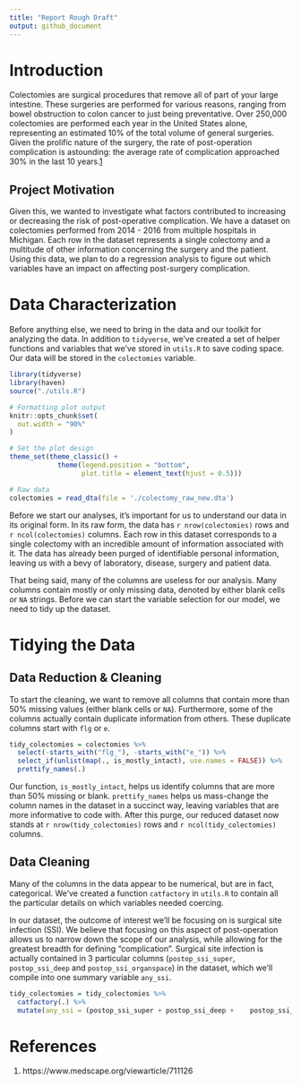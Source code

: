 ```yaml
---
title: "Report Rough Draft"
output: github_document
---
```


# Introduction 

Colectomies are surgical procedures that remove all of part of your large intestine. These surgeries are performed for various reasons, ranging from bowel obstruction to colon cancer to just being preventative. Over 250,000 colectomies are performed each year in the United States alone, representing an estimated 10% of the total volume of general surgeries. Given the prolific nature of the surgery, the rate of post-operation complication is astounding: the average rate of complication approached 30% in the last 10 years.[1](https://www.medscape.org/viewarticle/711126)

## Project Motivation

Given this, we wanted to investigate what factors contributed to increasing or decreasing the risk of post-operative complication. We have a dataset on colectomies performed from 2014 - 2016 from multiple hospitals in Michigan. Each row in the dataset represents a single colectomy and a multitude of other information concerning the surgery and the patient. Using this data, we plan to do a regression analysis to figure out which variables have an impact on affecting post-surgery complication.  

# Data Characterization

Before anything else, we need to bring in the data and our toolkit for analyzing the data. In addition to `tidyverse`, we've created a set of helper functions and variables that we've stored in `utils.R` to save coding space. Our data will be stored in the `colectomies` variable.

```r
library(tidyverse)
library(haven)
source("./utils.R")

# Formatting plot output
knitr::opts_chunk$set(
  out.width = "90%"
)

# Set the plot design
theme_set(theme_classic() + 
            theme(legend.position = "bottom", 
                  plot.title = element_text(hjust = 0.5)))

# Raw data
colectomies = read_dta(file = './colectomy_raw_new.dta') 
```

Before we start our analyses, it's important for us to understand our data in its original form. In its raw form, the data has `r nrow(colectomies)` rows and `r ncol(colectomies)` columns. Each row in this dataset corresponds to a single colectomy with an incredible amount of information associated with it. The data has already been purged of identifiable personal information, leaving us with a bevy of laboratory, disease, surgery and patient data. 

That being said, many of the columns are useless for our analysis. Many columns contain mostly or only missing data, denoted by either blank cells or `NA` strings. Before we can start the variable selection for our model, we need to tidy up the dataset. 

# Tidying the Data

## Data Reduction & Cleaning

To start the cleaning, we want to remove all columns that contain more than 50% missing values (either blank cells or `NA`). Furthermore, some of the columns actually contain duplicate information from others. These duplicate columns start with `flg` or `e`. 

```r
tidy_colectomies = colectomies %>% 
  select(-starts_with("flg_"), -starts_with("e_")) %>% 
  select_if(unlist(map(., is_mostly_intact), use.names = FALSE)) %>% 
  prettify_names(.) 
```

Our function, `is_mostly_intact`, helps us identify columns that are more than 50% missing or blank. `prettify_names` helps us mass-change the column names in the dataset in a succinct way, leaving variables that are more informative to code with. After this purge, our reduced dataset now stands at `r nrow(tidy_colectomies)` rows and `r ncol(tidy_colectomies)` columns. 

## Data Cleaning

Many of the columns in the data appear to be numerical, but are in fact, categorical. We've created a function `catfactory` in `utils.R` to contain all the particular details on which variables needed coercing. 

In our dataset, the outcome of interest we'll be focusing on is surgical site infection (SSI). We believe that focusing on this aspect of post-operation allows us to narrow down the scope of our analysis, while allowing for the greatest breadth for defining "complication". Surgical site infection is actually contained in 3 particular columns (`postop_ssi_super`,  `postop_ssi_deep` and `postop_ssi_organspace`) in the dataset, which we'll compile into one summary variable `any_ssi`.

```r
tidy_colectomies = tidy_colectomies %>%
  catfactory(.) %>% 
  mutate(any_ssi = (postop_ssi_super + postop_ssi_deep + 	postop_ssi_organspace) >= 1)
```


# References

1. https://www.medscape.org/viewarticle/711126
